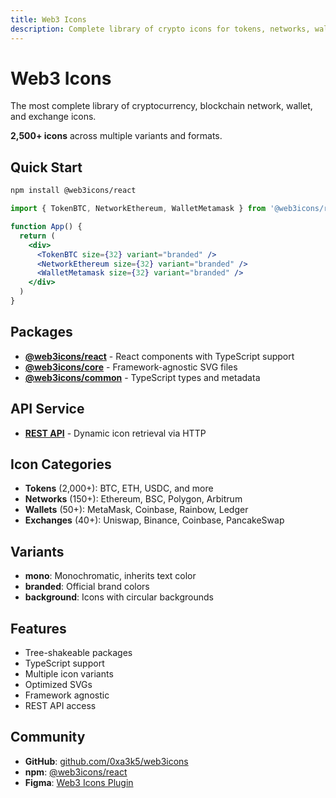 ```yaml
---
title: Web3 Icons
description: Complete library of crypto icons for tokens, networks, wallets, and exchanges
---
```


# Web3 Icons

The most complete library of cryptocurrency, blockchain network, wallet, and exchange icons.

**2,500+ icons** across multiple variants and formats.

## Quick Start

```bash
npm install @web3icons/react
```

```jsx
import { TokenBTC, NetworkEthereum, WalletMetamask } from '@web3icons/react'

function App() {
  return (
    <div>
      <TokenBTC size={32} variant="branded" />
      <NetworkEthereum size={32} variant="branded" />
      <WalletMetamask size={32} variant="branded" />
    </div>
  )
}
```

## Packages

- **[@web3icons/react](/docs/packages/react)** - React components with TypeScript support
- **[@web3icons/core](/docs/packages/core)** - Framework-agnostic SVG files
- **[@web3icons/common](/docs/packages/common)** - TypeScript types and metadata

## API Service

- **[REST API](/docs/api)** - Dynamic icon retrieval via HTTP

## Icon Categories

- **Tokens** (2,000+): BTC, ETH, USDC, and more
- **Networks** (150+): Ethereum, BSC, Polygon, Arbitrum
- **Wallets** (50+): MetaMask, Coinbase, Rainbow, Ledger
- **Exchanges** (40+): Uniswap, Binance, Coinbase, PancakeSwap

## Variants

- **mono**: Monochromatic, inherits text color
- **branded**: Official brand colors
- **background**: Icons with circular backgrounds

## Features

- Tree-shakeable packages
- TypeScript support
- Multiple icon variants
- Optimized SVGs
- Framework agnostic
- REST API access

## Community

- **GitHub**: [github.com/0xa3k5/web3icons](https://github.com/0xa3k5/web3icons)
- **npm**: [@web3icons/react](https://www.npmjs.com/package/@web3icons/react)
- **Figma**: [Web3 Icons Plugin](https://figma.com/community/plugin/1170720285035693761)
